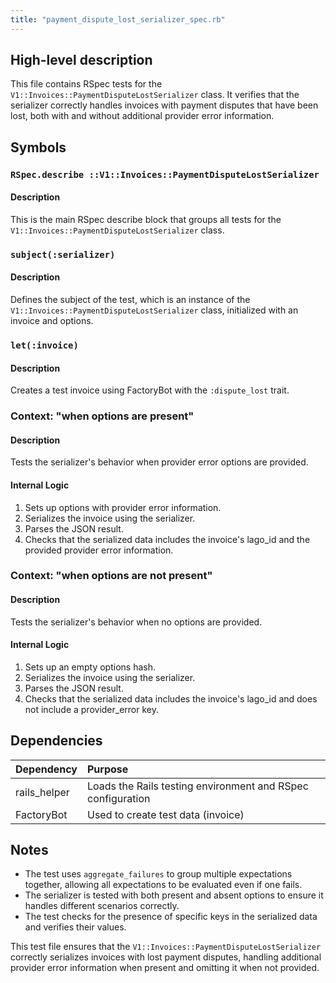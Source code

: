 ```yaml
---
title: "payment_dispute_lost_serializer_spec.rb"
---
```


## High-level description
This file contains RSpec tests for the `V1::Invoices::PaymentDisputeLostSerializer` class. It verifies that the serializer correctly handles invoices with payment disputes that have been lost, both with and without additional provider error information.

## Symbols

### `RSpec.describe ::V1::Invoices::PaymentDisputeLostSerializer`
#### Description
This is the main RSpec describe block that groups all tests for the `V1::Invoices::PaymentDisputeLostSerializer` class.

### `subject(:serializer)`
#### Description
Defines the subject of the test, which is an instance of the `V1::Invoices::PaymentDisputeLostSerializer` class, initialized with an invoice and options.

### `let(:invoice)`
#### Description
Creates a test invoice using FactoryBot with the `:dispute_lost` trait.

### Context: "when options are present"
#### Description
Tests the serializer's behavior when provider error options are provided.

#### Internal Logic
1. Sets up options with provider error information.
2. Serializes the invoice using the serializer.
3. Parses the JSON result.
4. Checks that the serialized data includes the invoice's lago_id and the provided provider error information.

### Context: "when options are not present"
#### Description
Tests the serializer's behavior when no options are provided.

#### Internal Logic
1. Sets up an empty options hash.
2. Serializes the invoice using the serializer.
3. Parses the JSON result.
4. Checks that the serialized data includes the invoice's lago_id and does not include a provider_error key.

## Dependencies
| Dependency | Purpose |
|:-----------|:--------|
| rails_helper | Loads the Rails testing environment and RSpec configuration |
| FactoryBot | Used to create test data (invoice) |

## Notes
- The test uses `aggregate_failures` to group multiple expectations together, allowing all expectations to be evaluated even if one fails.
- The serializer is tested with both present and absent options to ensure it handles different scenarios correctly.
- The test checks for the presence of specific keys in the serialized data and verifies their values.

This test file ensures that the `V1::Invoices::PaymentDisputeLostSerializer` correctly serializes invoices with lost payment disputes, handling additional provider error information when present and omitting it when not provided.